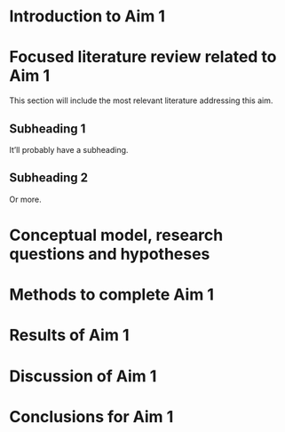 # Introduction to Aim 1

# Focused literature review related to Aim 1
This section will include the most relevant literature addressing this
aim.

## Subheading 1
It'll probably have a subheading.

## Subheading 2
Or more.
 
# Conceptual model, research questions and hypotheses

# Methods to complete Aim 1

# Results of Aim 1

# Discussion of Aim 1

# Conclusions for Aim 1
